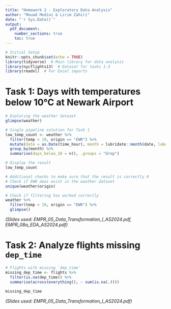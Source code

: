 ```yaml
---
title: "Homework 2 - Exploratory Data Analysis"
author: "Mouad Medini & Lirim Zahiri"
date: "`r Sys.Date()`"
output:
  pdf_document:
    number_sections: true
    toc: true
---
```


```r
# Initial Setup
knitr::opts_chunk$set(echo = TRUE)
library(tidyverse)  # Main library for data analysis
library(nycflights13)  # Dataset for tasks 1-3
library(readxl)  # For Excel imports
```

# Task 1: Days with temperatures below 10°C at Newark Airport
```r
# Exploring the weather dataset
glimpse(weather)

# Single pipeline solution for Task 1
low_temp_count <- weather %>%
  filter(temp < 10, origin == "EWR") %>%
  mutate(date = as.Date(time_hour), month = lubridate::month(date, label = TRUE)) %>%
  group_by(month) %>%
  summarise(days_below_10 = n(), .groups = "drop")

# Display the result
low_temp_count

# Additional checks to make sure that the result is correctly 0
# Check if EWR does exist in the weather dataset 
unique(weather$origin)

# Check if filtering has worked correctly
weather %>%
  filter(temp < 10, origin == "EWR") %>%
  glimpse()
```
*(Slides used: EMPR_05_Data_Transformation_I_AS2024.pdf, EMPR_08a_EDA_AS2024.pdf)*

# Task 2: Analyze flights missing `dep_time`
```r
# Flights with missing `dep_time`
missing_dep_time <- flights %>%
  filter(is.na(dep_time)) %>%
  summarise(across(everything(), ~ sum(is.na(.))))
 
missing_dep_time
```
*(Slides used: EMPR_05_Data_Transformation_I_AS2024.pdf)*
